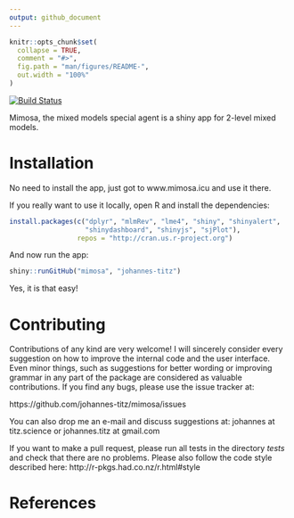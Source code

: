 ```yaml
---
output: github_document
---
```


```r
knitr::opts_chunk$set(
  collapse = TRUE,
  comment = "#>",
  fig.path = "man/figures/README-",
  out.width = "100%"
)
```

[![Build Status](https://travis-ci.org/johannes-titz/mimosa.svg?branch=master)](https://travis-ci.org/johannes-titz/passt)

Mimosa, the mixed models special agent is a shiny app for 2-level mixed models. 

# Installation
No need to install the app, just got to www.mimosa.icu and use it there.

If you really want to use it locally, open R and install the dependencies:

```r
install.packages(c("dplyr", "mlmRev", "lme4", "shiny", "shinyalert",
                   "shinydashboard", "shinyjs", "sjPlot"),
                 repos = "http://cran.us.r-project.org")
```

And now run the app:

```r
shiny::runGitHub("mimosa", "johannes-titz")
```

Yes, it is that easy!

<!-- For an introduction to mimosa please check out [@Titz2020]. -->

# Contributing

Contributions of any kind are very welcome! I will sincerely consider every suggestion on how to improve the internal code and the user interface. Even minor things, such as suggestions for better wording or improving grammar in any part of the package are considered as valuable contributions. If you find any bugs, please use the issue tracker at:

https://github.com/johannes-titz/mimosa/issues

You can also drop me an e-mail and discuss suggestions at: johannes at titz.science or johannes.titz at gmail.com

If you want to make a pull request, please run all tests in the directory *tests* and check that there are no problems. Please also follow the code style described here: http://r-pkgs.had.co.nz/r.html#style

# References